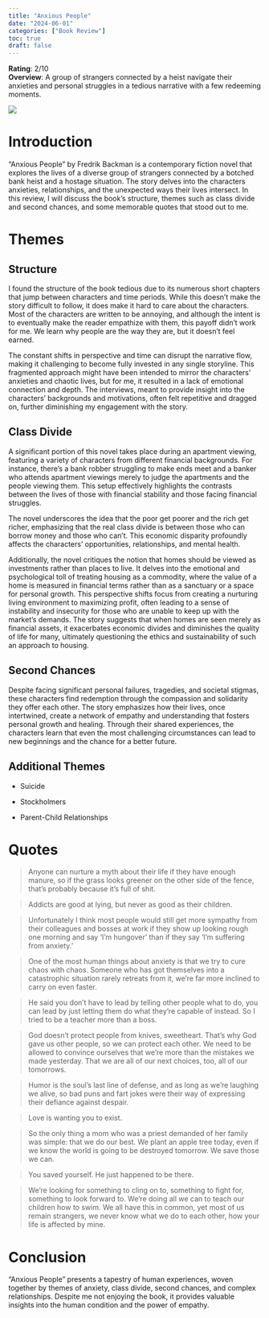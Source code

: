 ```yaml
---
title: "Anxious People"
date: "2024-06-01"
categories: ["Book Review"]
toc: true
draft: false
---
```


**Rating**: 2/10 </br> 
**Overview**: A group of strangers connected by a heist navigate their anxieties and personal struggles in a tedious narrative with a few redeeming moments.

![](images/clipboard-3655332766.png)

# Introduction

"Anxious People" by Fredrik Backman is a contemporary fiction novel that explores the lives of a diverse group of strangers connected by a botched bank heist and a hostage situation. The story delves into the characters anxieties, relationships, and the unexpected ways their lives intersect. In this review, I will discuss the book's structure, themes such as class divide and second chances, and some memorable quotes that stood out to me.

# Themes

## Structure 

I found the structure of the book tedious due to its numerous short chapters that jump between characters and time periods. While this doesn't make the story difficult to follow, it does make it hard to care about the characters. Most of the characters are written to be annoying, and although the intent is to eventually make the reader empathize with them, this payoff didn’t work for me. We learn why people are the way they are, but it doesn't feel earned.

The constant shifts in perspective and time can disrupt the narrative flow, making it challenging to become fully invested in any single storyline. This fragmented approach might have been intended to mirror the characters' anxieties and chaotic lives, but for me, it resulted in a lack of emotional connection and depth. The interviews, meant to provide insight into the characters' backgrounds and motivations, often felt repetitive and dragged on, further diminishing my engagement with the story.

## Class Divide 

A significant portion of this novel takes place during an apartment viewing, featuring a variety of characters from different financial backgrounds. For instance, there's a bank robber struggling to make ends meet and a banker who attends apartment viewings merely to judge the apartments and the people viewing them. This setup effectively highlights the contrasts between the lives of those with financial stability and those facing financial struggles.

The novel underscores the idea that the poor get poorer and the rich get richer, emphasizing that the real class divide is between those who can borrow money and those who can't. This economic disparity profoundly affects the characters' opportunities, relationships, and mental health.

Additionally, the novel critiques the notion that homes should be viewed as investments rather than places to live. It delves into the emotional and psychological toll of treating housing as a commodity, where the value of a home is measured in financial terms rather than as a sanctuary or a space for personal growth. This perspective shifts focus from creating a nurturing living environment to maximizing profit, often leading to a sense of instability and insecurity for those who are unable to keep up with the market's demands. The story suggests that when homes are seen merely as financial assets, it exacerbates economic divides and diminishes the quality of life for many, ultimately questioning the ethics and sustainability of such an approach to housing.

## Second Chances 

Despite facing significant personal failures, tragedies, and societal stigmas, these characters find redemption through the compassion and solidarity they offer each other. The story emphasizes how their lives, once intertwined, create a network of empathy and understanding that fosters personal growth and healing. Through their shared experiences, the characters learn that even the most challenging circumstances can lead to new beginnings and the chance for a better future.

## Additional Themes

* Suicide

* Stockholmers 

* Parent-Child Relationships

# Quotes

> Anyone can nurture a myth about their life if they have enough manure, so if the grass looks greener on the other side of the fence, that’s probably because it’s full of shit.

> Addicts are good at lying, but never as good as their children. 

> Unfortunately I think most people would still get more sympathy from their colleagues and bosses at work if they show up looking rough one morning and say 'I'm hungover' than if they say 'I'm suffering from anxiety.'

> One of the most human things about anxiety is that we try to cure chaos with chaos. Someone who has got themselves into a catastrophic situation rarely retreats from it, we're far more inclined to carry on even faster.

> He said you don't have to lead by telling other people what to do, you can lead by just letting them do what they're capable of instead. So I tried to be a teacher more than a boss.

> God doesn't protect people from knives, sweetheart. That's why God gave us other people, so we can protect each other. We need to be allowed to convince ourselves that we're more than the mistakes we made yesterday. That we are all of our next choices, too, all of our tomorrows.

> Humor is the soul's last line of defense, and as long as we're laughing we alive, so bad puns and fart jokes were their way of expressing their defiance against despair.

> Love is wanting you to exist.

> So the only thing a mom who was a priest demanded of her family was simple: that we do our best. We plant an apple tree today, even if we know the world is going to be destroyed tomorrow. We save those we can.

> You saved yourself. He just happened to be there.

> We're looking for something to cling on to, something to fight for, something to look forward to. We're doing all we can to teach our children how to swim. We all have this in common, yet most of us remain strangers, we never know what we do to each other, how your life is affected by mine.

# Conclusion 

"Anxious People" presents a tapestry of human experiences, woven together by themes of anxiety, class divide, second chances, and complex relationships. Despite me not enjoying the book, it provides valuable insights into the human condition and the power of empathy.
